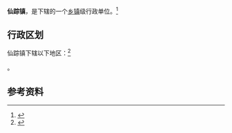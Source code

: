 {{中国乡级行政区|34/05/22/106/000}}

'''仙踪镇'''，是{{PRC admin/fullname|34/05/22/106/000|3}}下辖的一个[[乡镇|乡镇]]级行政单位。<ref>{{PRC admin/ref sgc|{{PRC admin/parent|34/05/22/106/000}}}}</ref>

== 行政区划 ==

仙踪镇下辖以下地区：<ref>{{PRC admin/ref sgc|34/05/22/106/000}}</ref>

{{PRC admin/children|34/05/22/106/000}}。

== 参考资料 ==

{{reflist}}

{{行政区划小作品}}
{{PRC admin/navcat|34/05/22/106/000}}